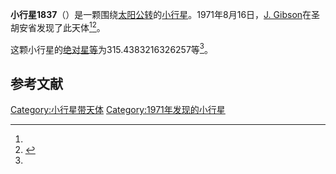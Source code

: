 {{Infobox planet
| bgcolour = #FFFFC0
| name = 1837 Osita
| symbol = 
| image = 
| caption = 
| discovery = yes
| discovery_ref = 
| discoverer = [[J._Gibson|J. Gibson]]
| discovery_site = [[圣胡安省|圣胡安省]] 
| discovered = 1971年8月16日
| designations = yes
| mp_name = 
| named_after = 
| alt_names = 1971 QZ1/ 1962 XQ / 1968 QB1 / 1972 YJ1
| mp_category = [[主带小行星|主带小行星]]
| orbit_ref = <ref name="a">[http://ssd.jpl.nasa.gov/sbdb.cgi?sstr=1837 1837 Osita] {{Wayback|url=http://ssd.jpl.nasa.gov/sbdb.cgi?sstr=1837 |date=20201121170054 }}，小行星數據庫瀏覽器（JPL Small-Body Database Browser）－[[美国国家航空航天局|美国国家航空航天局]]喷气推进实验室</ref>
| epoch = 2456400.5 (2013年4月18日更新)
| aphelion = {{convert|2.395972728578985|AU|km|3|abbr=on|lk=out}}
| perihelion = {{convert|2.015103744139381|AU|km|3|abbr=on}}
| semimajor = {{convert|2.205538236359183|AU|km|3|abbr=on}}
| eccentricity = 0.086343773
| period = 1196.383222 [[日|日]]<br />3.28[[儒略年|儒略年]]
| avg_speed = 
| inclination = 3.847004984468439
| asc_node = 280.9847179801023
| mean_anomaly = 
| arg_peri = 315.4383216326257
| satellites = 
| physical_characteristics = yes
| dimensions = 
| mass = 
| density = 
| surface_grav = 
| escape_velocity = 
| sidereal_day = 
| axial_tilt = 
| pole_ecliptic_lat = 
| pole_ecliptic_lon = 
| albedo = 
| temperatures= 
| temp_name1 = 
| mean_temp_1 = 
| max_temp_1 = 
| temp_name2 = 
| max_temp_2 = 
| spectral_type = 
| abs_magnitude = 315.4383216326257
}}

'''小行星1837'''（{{lang-en|1837 Osita}}）是一颗围绕[[太阳|太阳]][[公转|公转]]的[[小行星|小行星]]。1971年8月16日，[[J._Gibson|J. Gibson]]在圣胡安省发现了此天体<ref name="a" /><ref>{{cite news|title=小行星列表|url=http://cfa-www.harvard.edu/iau/lists/NumberedMPs.txt|accessdate=2013-07-08|newspaper=哈佛大学|archive-date=2008-05-17|archive-url=https://web.archive.org/web/20080517010638/http://cfa-www.harvard.edu/iau/lists/NumberedMPs.txt|dead-url=no}}</ref>。

这颗小行星的[[绝对星等|绝对星等]]为315.4383216326257等<ref name="a" />。

==参考文献==
{{reflist}}
{{Minor Planet Number|[[小行星1836|小行星1836]]|[[小行星1838|小行星1838]]}}

{{小天体}}

[[Category:小行星带天体|Category:小行星带天体]]
[[Category:1971年发现的小行星|Category:1971年发现的小行星]]

{{asteroid-stub}}